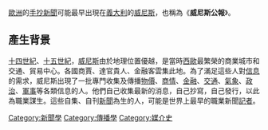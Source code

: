 [[歐洲|歐洲]]的[[手抄新聞|手抄新聞]]可能最早出現在[[義大利|義大利]]的[[威尼斯|威尼斯]]，也稱為《'''威尼斯公報'''》。

== 產生背景 ==
[[十四世紀|十四世紀]]、[[十五世紀|十五世紀]]，[[威尼斯|威尼斯]]由於地理位置優越，是當時[[西歐|西歐]]最繁榮的商業城市和交通、貿易中心。各國商賈、達官貴人、金融客雲集此地。為了滿足這些人對[[信息|信息]]的需求，威尼斯出現了一批專門收集及傳播[[物價|物價]]、[[商情|商情]]、[[金融|金融]]、[[交通|交通]]、[[氣象|氣象]]、[[政治|政治]]、[[軍事|軍事]]等各類信息的人。他們自己收集最新的消息，自己抄寫，自己發行，以此為職業謀生。這些自集、自刊[[新聞|新聞]]為生的人，可能是世界上最早的職業新聞[[記者|記者]]。

[[Category:新聞學|Category:新聞學]]
[[Category:傳播學|Category:傳播學]]
[[Category:媒介史|Category:媒介史]]